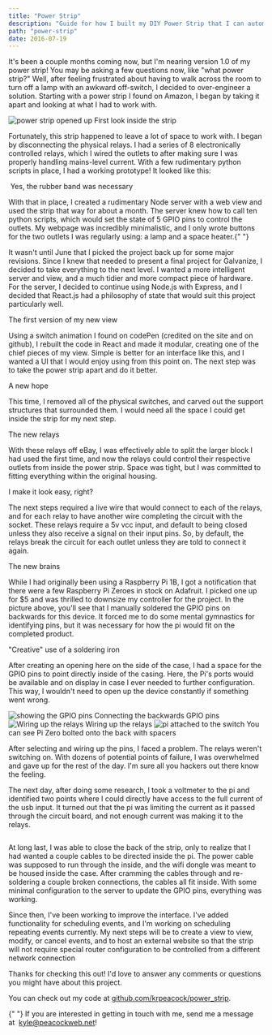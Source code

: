 ```yaml
---
title: "Power Strip"
description: "Guide for how I built my DIY Power Strip that I can automate and control using Google Home with a Raspberry Pi"
path: "power-strip"
date: 2016-07-19
---
```



It's been a couple months coming now, but I'm nearing version 1.0 of my
power strip! You may be asking a few questions now, like "what power strip?"
Well, after feeling frustrated about having to walk across the room to turn
off a lamp with an awkward off-switch, I decided to over-engineer a
solution.
Starting with a power strip I found on Amazon, I began by taking it apart
and looking at what I had to work with.

<Image relativePath="power-strip-guts.jpg" alt="power strip opened up">
  First look inside the strip
</Image>

Fortunately, this strip happened to leave a lot of space to work with. I
began by disconnecting the physical relays. I had a series of 8
electronically controlled relays, which I wired the outlets to after making
sure I was properly handling mains-level current. With a few rudimentary
python scripts in place, I had a working prototype! It looked like this:

<Image relativePath="strip-prototype.jpg">
  Yes, the rubber band was necessary
</Image>

With that in place, I created a rudimentary Node server with a web view and
used the strip that way for about a month. The server knew how to call ten
python scripts, which would set the state of 5 GPIO pins to control the
outlets. My webpage was incredibly minimalistic, and I only wrote buttons
for the two outlets I was regularly using: a lamp and a space heater.{" "}

It wasn't until June that I picked the project back up for some major
revisions. Since I knew that needed to present a final project for
Galvanize, I decided to take everything to the next level. I wanted a more
intelligent server and view, and a much tidier and more compact piece of
hardware. For the server, I decided to continue using Node.js with Express,
and I decided that React.js had a philosophy of state that would suit this
project particularly well.

<Image relativePath="strip-app.png">The first version of my new view</Image>

Using a switch animation I found on codePen (credited on the site and on
github), I rebuilt the code in React and made it modular, creating one of
the chief pieces of my view. Simple is better for an interface like this,
and I wanted a UI that I would enjoy using from this point on. The next step
was to take the power strip apart and do it better.

<Image relativePath="gutted-strip.jpg">A new hope</Image>

This time, I removed all of the physical switches, and carved out the
support structures that surrounded them. I would need all the space I could
get inside the strip for my next step.

<Image relativePath="strip-with-relays.jpg">The new relays</Image>

With these relays off eBay, I was effectively able to split the larger block
I had used the first time, and now the relays could control their respective
outlets from inside the power strip. Space was tight, but I was committed to
fitting everything within the original housing.

<Image relativePath="strip-wiring.jpg">I make it look easy, right?</Image>

The next steps required a live wire that would connect to each of the
relays, and for each relay to have another wire completing the circuit with
the socket. These relays require a 5v vcc input, and default to being closed
unless they also receive a signal on their input pins. So, by default, the
relays break the circuit for each outlet unless they are told to connect it
again.

<Image relativePath="pi-zero.jpg">The new brains</Image>

While I had originally been using a Raspberry Pi 1B, I got a notification
that there were a few Raspberry Pi Zeroes in stock on Adafruit. I picked one
up for \$5 and was thrilled to downsize my controller for the project. In the
picture above, you'll see that I manually soldered the GPIO pins on
backwards for this device. It forced me to do some mental gymnastics for
identifying pins, but it was necessary for how the pi would fit on the
completed product.

<Image relativePath="glory-shot.jpg">"Creative" use of a soldering iron</Image>

After creating an opening here on the side of the case, I had a space for
the GPIO pins to point directly inside of the casing. Here, the Pi's ports
would be available and on display in case I ever needed to further
configuration. This way, I wouldn't need to open up the device constantly if
something went wrong.

<div className="gallery">
  <img src={backwardPins} alt="showing the GPIO pins" />
  <Description>Connecting the backwards GPIO pins</Description>
  <img src={exposedWiring} alt="Wiring up the relays" />
  <Description>Wiring up the relays</Description>
  <img src={tidying} alt="pi attached to the switch" />
  <Description>
    You can see Pi Zero bolted onto the back with spacers
  </Description>
</div>

After selecting and wiring up the pins, I faced a problem. The relays
weren't switching on. With dozens of potential points of failure, I was
overwhelmed and gave up for the rest of the day. I'm sure all you hackers
out there know the feeling.

The next day, after doing some research, I took a voltmeter to the pi and
identified two points where I could directly have access to the full current
of the usb input. It turned out that the pi was limiting the current as it
passed through the circuit board, and not enough current was making it to
the relays.

<Image relativePath="strip-head-on.jpg" />

At long last, I was able to close the back of the strip, only to realize
that I had wanted a couple cables to be directed inside the pi. The power
cable was supposed to run through the inside, and the wifi dongle was meant
to be housed inside the case. After cramming the cables through and
re-soldering a couple broken connections, the cables all fit inside. With
some minimal configuration to the server to update the GPIO pins, everything
was working.

Since then, I've been working to improve the interface. I've added
functionality for scheduling events, and I'm working on scheduling repeating
events currently. My next steps will be to create a view to view, modify, or
cancel events, and to host an external website so that the strip will not
require special router configuration to be controlled from a different
network connection

Thanks for checking this out! I'd love to answer any comments or questions
you might have about this project.

You can check out my code at [github.com/krpeacock/power_strip](github.com/krpeacock/power_strip).

<p>
  {" "}
  If you are interested in getting in touch with me, send me a message at&nbsp;
  <a href="mailto@kyle@peacockweb.net">kyle@peacockweb.net</a>!
</p>
